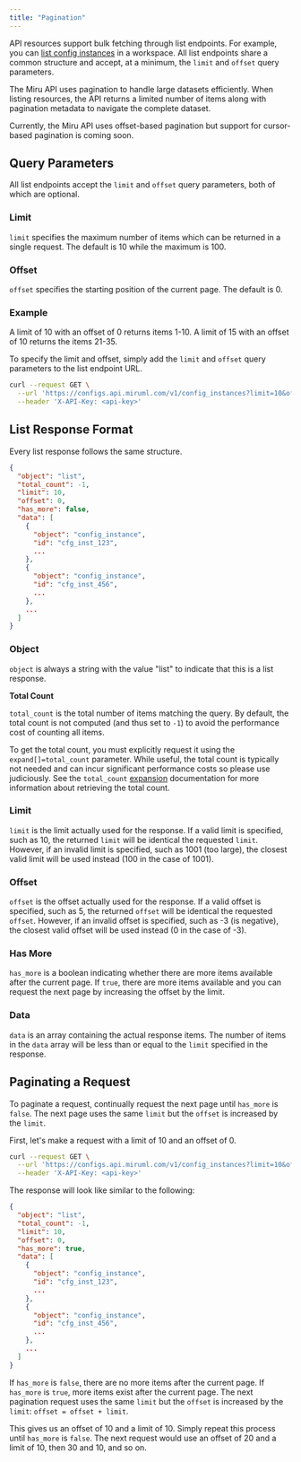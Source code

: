 ```yaml
---
title: "Pagination"
---
```


API resources support bulk fetching through list endpoints. For example, you can [list config instances](/docs/api-reference/config-instances/list) in a workspace. All list endpoints share a common structure and accept, at a minimum, the `limit` and `offset` query parameters.

The Miru API uses pagination to handle large datasets efficiently. When listing resources, the API returns a limited number of items along with pagination metadata to navigate the complete dataset.

Currently, the Miru API uses offset-based pagination but support for cursor-based pagination is coming soon. 

## Query Parameters

All list endpoints accept the `limit` and `offset` query parameters, both of which are optional.

### Limit

`limit` specifies the maximum number of items which can be returned in a single request. The default is 10 while the maximum is 100.

### Offset

`offset` specifies the starting position of the current page. The default is 0.

### Example

A limit of 10 with an offset of 0 returns items 1-10. A limit of 15 with an offset of 10 returns the items 21-35.

To specify the limit and offset, simply add the `limit` and `offset` query parameters to the list endpoint URL.

```bash
curl --request GET \
  --url 'https://configs.api.miruml.com/v1/config_instances?limit=10&offset=0' \
  --header 'X-API-Key: <api-key>'
```

## List Response Format

Every list response follows the same structure.

```json
{
  "object": "list",
  "total_count": -1,
  "limit": 10,
  "offset": 0,
  "has_more": false,
  "data": [
    {
      "object": "config_instance",
      "id": "cfg_inst_123",
      ...
    },
    {
      "object": "config_instance",
      "id": "cfg_inst_456",
      ...
    },
    ...
  ]
}
```

### Object

`object` is always a string with the value "list" to indicate that this is a list response.

**Total Count**

`total_count` is the total number of items matching the query. By default, the total count is not computed (and thus set to `-1`) to avoid the performance cost of counting all items.

To get the total count, you must explicitly request it using the `expand[]=total_count` parameter. While useful, the total count is typically not needed and can incur significant performance costs so please use judiciously. See the `total_count` [expansion](/docs/api-reference/queries/expansions#total-count) documentation for more information about retrieving the total count. 

### Limit

`limit` is the limit actually used for the response. If a valid limit is specified, such as 10, the returned `limit` will be identical the requested `limit`. However, if an invalid limit is specified, such as 1001 (too large), the closest valid limit will be used instead (100 in the case of 1001).

### Offset

`offset` is the offset actually used for the response. If a valid offset is specified, such as 5, the returned `offset` will be identical the requested `offset`. However, if an invalid offset is specified, such as -3 (is negative), the closest valid offset will be used instead (0 in the case of -3).

### Has More

`has_more` is a boolean indicating whether there are more items available after the current page. If `true`, there are more items available and you can request the next page by increasing the offset by the limit. 

### Data

`data` is an array containing the actual response items. The number of items in the `data` array will be less than or equal to the `limit` specified in the response.

## Paginating a Request

To paginate a request, continually request the next page until `has_more` is `false`. The next page uses the same `limit` but the `offset` is increased by the `limit`.

First, let's make a request with a limit of 10 and an offset of 0.

```bash
curl --request GET \
  --url 'https://configs.api.miruml.com/v1/config_instances?limit=10&offset=0' \
  --header 'X-API-Key: <api-key>'
```

The response will look like similar to the following:

```json
{
  "object": "list",
  "total_count": -1,
  "limit": 10,
  "offset": 0,
  "has_more": true,
  "data": [
    {
      "object": "config_instance",
      "id": "cfg_inst_123",
      ...
    },
    {
      "object": "config_instance",
      "id": "cfg_inst_456",
      ...
    },
    ...
  ]
}
```

If `has_more` is `false`, there are no more items after the current page. If `has_more` is `true`, more items exist after the current page. The next pagination request uses the same `limit` but the `offset` is increased by the `limit`: `offset = offset + limit`. 

This gives us an offset of 10 and a limit of 10. Simply repeat this process until `has_more` is `false`. The next request would use an offset of 20 and a limit of 10, then 30 and 10, and so on.